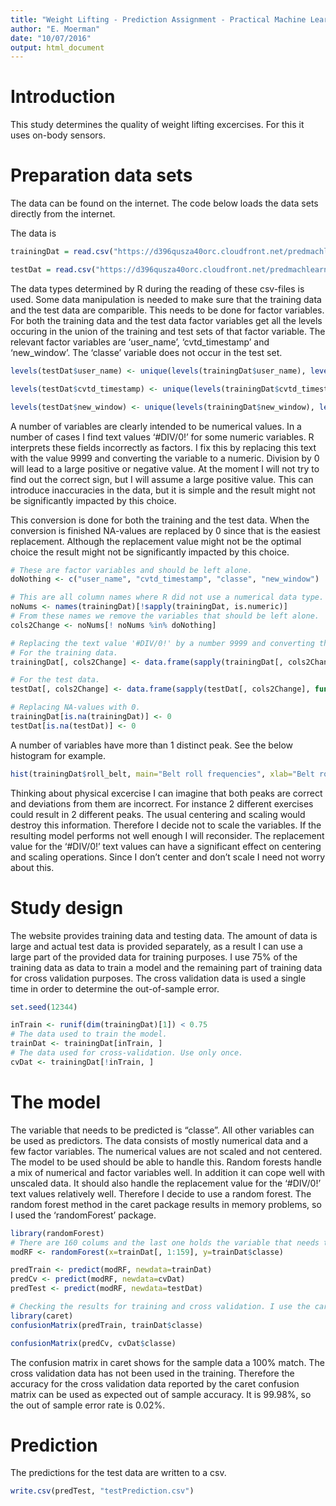 ```yaml
---
title: "Weight Lifting - Prediction Assignment - Practical Machine Learning"
author: "E. Moerman"
date: "10/07/2016"
output: html_document
---
```


# Introduction

This study determines the quality of weight lifting excercises. For this it uses on-body sensors. 

# Preparation data sets

The data can be found on the internet. The code below loads the data sets directly from the internet.

The data is 

```r
trainingDat = read.csv("https://d396qusza40orc.cloudfront.net/predmachlearn/pml-training.csv")

testDat = read.csv("https://d396qusza40orc.cloudfront.net/predmachlearn/pml-testing.csv")

```

The data types determined by R during the reading of these csv-files is used.
Some data manipulation is needed to make sure that the training data and the test data are comparible. This needs to be done for factor variables. For both the training data and the test data factor variables get all the levels occuring in the union of the training and test sets of that factor variable. The relevant factor variables are 'user_name', 'cvtd_timestamp' and 'new_window'. The 'classe' variable does not occur in the test set.

```r

levels(testDat$user_name) <- unique(levels(trainingDat$user_name), levels(testDat$user_name))

levels(testDat$cvtd_timestamp) <- unique(levels(trainingDat$cvtd_timestamp), levels(testDat$cvtd_timestamp))

levels(testDat$new_window) <- unique(levels(trainingDat$new_window), levels(testDat$cvtd_timestamp))

```

A number of variables are clearly intended to be numerical values. In a number of cases I find text values '#DIV/0!' for some numeric variables. R interprets these fields incorrectly as factors. I fix this by replacing this text with the value 9999 and converting the variable to a numeric. Division by 0 will lead to a large positive or negative value. At the moment I will not try to find out the correct sign, but I will assume a large positive value. This can introduce inaccuracies in the data, but it is simple and the result might not be significantly impacted by this choice. 

This conversion is done for both the training and the test data. When the conversion is finished NA-values are replaced by 0 since that is the easiest replacement. Although the replacement value might not be the optimal choice the result might not be significantly impacted by this choice.

```r
# These are factor variables and should be left alone.
doNothing <- c("user_name", "cvtd_timestamp", "classe", "new_window")

# This are all column names where R did not use a numerical data type. This is caused by the occurrence of text values.
noNums <- names(trainingDat)[!sapply(trainingDat, is.numeric)]
# From these names we remove the variables that should be left alone.
cols2Change <- noNums[! noNums %in% doNothing]

# Replacing the text value '#DIV/0!' by a number 9999 and converting the variable type to numeric
# For the training data.
trainingDat[, cols2Change] <- data.frame(sapply(trainingDat[, cols2Change], function(x) as.numeric(sub("#DIV/0!", 9999, x))))

# For the test data.
testDat[, cols2Change] <- data.frame(sapply(testDat[, cols2Change], function(x) as.numeric(sub("#DIV/0!", 9999, x))))

# Replacing NA-values with 0.
trainingDat[is.na(trainingDat)] <- 0
testDat[is.na(testDat)] <- 0

```

A number of variables have more than 1 distinct peak. See the below histogram for example.

```r

hist(trainingDat$roll_belt, main="Belt roll frequencies", xlab="Belt roll")

```

Thinking about physical excercise I can imagine that both peaks are correct and deviations from them are incorrect. For instance 2 different exercises could result in 2 different peaks. The usual centering and scaling would destroy this information. Therefore I decide not to scale the variables. If the resulting model performs not well enough I will reconsider.
The replacement value for the '#DIV/0!' text values can have a significant effect on centering and scaling operations. Since I don't center and don't scale I need not worry about this.

# Study design
The website provides training data and testing data. The amount of data is large and actual test data is provided separately, as a result I can use a large part of the provided data for training purposes. 
I use 75% of the training data as data to train a model and the remaining part of training data for cross validation purposes. The cross validation data is used a single time in order to determine the out-of-sample error.

```r

set.seed(12344)

inTrain <- runif(dim(trainingDat)[1]) < 0.75
# The data used to train the model.
trainDat <- trainingDat[inTrain, ]
# The data used for cross-validation. Use only once.
cvDat <- trainingDat[!inTrain, ]

```

# The model

The variable that needs to be predicted is "classe". All other variables can be used as predictors.
The data consists of mostly numerical data and a few factor variables. The numerical values are not scaled and not centered.
The model to be used should be able to handle this. Random forests handle a mix of numerical and factor variables well. In addition it can cope well with unscaled data. It should also handle the replacement value for the '#DIV/0!' text values relatively well.
Therefore I decide to use a random forest.
The random forest method in the caret package results in memory problems, so I used the 'randomForest' package.

```r

library(randomForest)
# There are 160 colums and the last one holds the variable that needs to be predicted.
modRF <- randomForest(x=trainDat[, 1:159], y=trainDat$classe)

predTrain <- predict(modRF, newdata=trainDat)
predCv <- predict(modRF, newdata=cvDat)
predTest <- predict(modRF, newdata=testDat)

# Checking the results for training and cross validation. I use the caret package for convenience.
library(caret)
confusionMatrix(predTrain, trainDat$classe)

confusionMatrix(predCv, cvDat$classe)

```

The confusion matrix in caret shows for the sample data a 100% match. The cross validation data has not been used in the training. Therefore the accuracy for the cross validation data reported by the caret confusion matrix can be used as expected out of sample accuracy. It is 99.98%, so the out of sample error rate is 0.02%.

# Prediction

The predictions for the test data are written to a csv.

```r

write.csv(predTest, "testPrediction.csv")
```